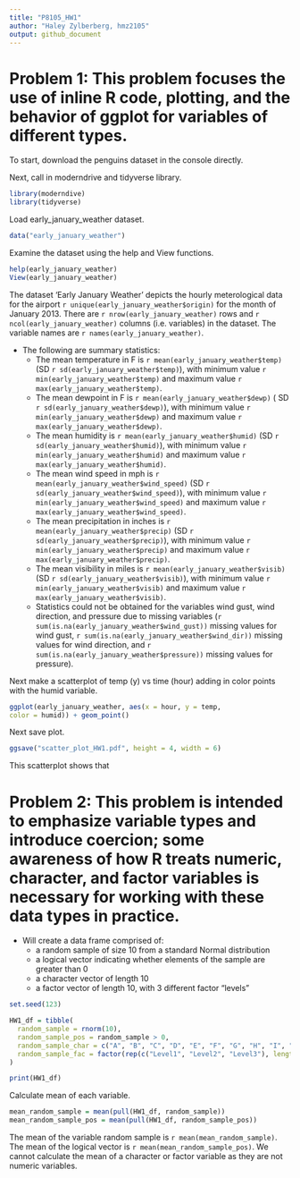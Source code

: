 ```yaml
---
title: "P8105_HW1"
author: "Haley Zylberberg, hmz2105"
output: github_document
---
```


# Problem 1: This problem focuses the use of inline R code, plotting, and the behavior of ggplot for variables of different types.

To start, download the penguins dataset in the console directly.

Next, call in moderndrive and tidyverse library.

```r
library(moderndive)
library(tidyverse)
```

Load early_january_weather dataset.
```r
data("early_january_weather")
```

Examine the dataset using the help and View functions.

```r
help(early_january_weather)
View(early_january_weather)
```

The dataset 'Early January Weather' depicts the hourly meterological data for the airport `r unique(early_january_weather$origin)` for the month of January 2013. There are  `r nrow(early_january_weather)` rows and `r ncol(early_january_weather)` columns (i.e. variables) in the dataset. The variable names are `r names(early_january_weather)`. 

* The following are summary statistics:
  * The mean temperature in F is `r mean(early_january_weather$temp)` (SD `r sd(early_january_weather$temp)`), with minimum value `r min(early_january_weather$temp)` and maximum value `r max(early_january_weather$temp)`. 
  * The mean dewpoint in F is `r mean(early_january_weather$dewp)` ( SD `r sd(early_january_weather$dewp)`), with minimum value `r min(early_january_weather$dewp)` and maximum value `r max(early_january_weather$dewp)`. 
  * The mean humidity is `r mean(early_january_weather$humid)` (SD `r sd(early_january_weather$humid)`), with minimum value `r min(early_january_weather$humid)` and maximum value `r max(early_january_weather$humid)`. 
  * The mean wind speed in mph is `r mean(early_january_weather$wind_speed)` (SD `r sd(early_january_weather$wind_speed)`), with minimum value `r min(early_january_weather$wind_speed)` and maximum value `r max(early_january_weather$wind_speed)`. 
  * The mean precipitation in inches is `r mean(early_january_weather$precip)` (SD `r sd(early_january_weather$precip)`), with minimum value `r min(early_january_weather$precip)` and maximum value `r max(early_january_weather$precip)`. 
  * The mean visibility in miles is `r mean(early_january_weather$visib)` (SD `r sd(early_january_weather$visib)`), with minimum value `r min(early_january_weather$visib)` and maximum value `r max(early_january_weather$visib)`. 
  * Statistics could not be obtained for the variables wind gust, wind direction, and pressure due to missing variables (`r sum(is.na(early_january_weather$wind_gust))` missing values for wind gust, `r sum(is.na(early_january_weather$wind_dir))` missing values for wind direction, and `r sum(is.na(early_january_weather$pressure))` missing values for pressure). 
  
Next make a scatterplot of temp (y) vs time (hour) adding in color points with the humid variable. 

```r
ggplot(early_january_weather, aes(x = hour, y = temp, 
color = humid)) + geom_point()
```

Next save plot.

```r
ggsave("scatter_plot_HW1.pdf", height = 4, width = 6)
```

This scatterplot shows that

# Problem 2: This problem is intended to emphasize variable types and introduce coercion; some awareness of how R treats numeric, character, and factor variables is necessary for working with these data types in practice.

* Will create a data frame comprised of:
  * a random sample of size 10 from a standard Normal distribution
  * a logical vector indicating whether elements of the sample are greater than 0
  * a character vector of length 10
  * a factor vector of length 10, with 3 different factor “levels”

```r

set.seed(123)

HW1_df = tibble(
  random_sample = rnorm(10),
  random_sample_pos = random_sample > 0,
  random_sample_char = c("A", "B", "C", "D", "E", "F", "G", "H", "I", "J"),
  random_sample_fac = factor(rep(c("Level1", "Level2", "Level3"), length.out = 10))
)

print(HW1_df)
```

Calculate mean of each variable.

```r
mean_random_sample = mean(pull(HW1_df, random_sample))
mean_random_sample_pos = mean(pull(HW1_df, random_sample_pos))
```

The mean of the variable random sample is `r mean(mean_random_sample)`. The mean of the logical vector is `r mean(mean_random_sample_pos)`. We cannot calculate the mean of a character or factor variable as they are not numeric variables. 



